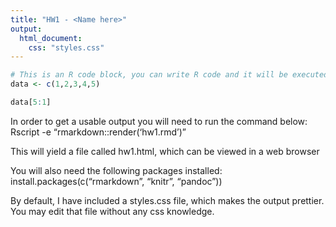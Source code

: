 ```yaml
---
title: "HW1 - <Name here>"
output: 
  html_document:
    css: "styles.css"   
---
```


```r
# This is an R code block, you can write R code and it will be executed.
data <- c(1,2,3,4,5)

data[5:1]
```


In order to get a usable output you will need to run the command below:
Rscript -e "rmarkdown::render('hw1.rmd')"

This will yield a file called hw1.html, which can be viewed in a web browser

You will also need the following packages installed:
install.packages(c("rmarkdown", "knitr", "pandoc"))

By default, I have included a styles.css file, which makes the output prettier. You may edit that file without any css knowledge.
